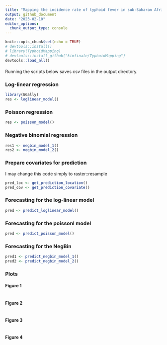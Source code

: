 ```yaml
---
title: "Mapping the incidence rate of typhoid fever in sub-Saharan Africa"
output: github_document
date: "2023-02-10"
editor_options: 
  chunk_output_type: console
---
```


```r
knitr::opts_chunk$set(echo = TRUE)
# devtools::install()
# library(TyphoidMapping)
# devtools::install_github("kimfinale/TyphoidMapping")
devtools::load_all()
```

####
Running the scripts below saves csv files in the output directory.

### Log-linear regression

```r
library(GGally)
res <- loglinear_model()
```


### Poisson regression

```r
res <- poisson_model()
```

### Negative binomial regression

```r
res1 <- negbin_model_1()
res2 <- negbin_model_2()
```


### Prepare covariates for prediction

I may change this code simply to raster::resample
```r
pred_loc <- get_prediction_location()
pred_cov <- get_prediction_covariate()
```

### Forecasting for the log-linear model
```r
pred <- predict_loglinear_model()
```

### Forecasting for the poissonl model
```r
pred <- predict_poisson_model()
```


### Forecasting for the NegBin 
```r
pred1 <- predict_negbin_model_1()
pred2 <- predict_negbin_model_2()
```


### Plots

#### Figure 1
```r

```

#### Figure 2
```r

```

#### Figure 3
```r

```

#### Figure 4
```r

```





